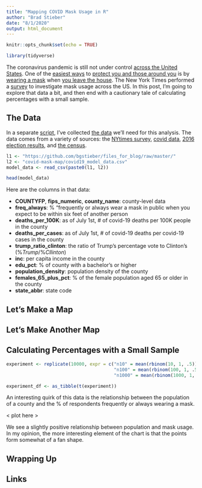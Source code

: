 ```yaml
---
title: "Mapping COVID Mask Usage in R"
author: "Brad Stieber"
date: "8/1/2020"
output: html_document
---
```


```r
knitr::opts_chunk$set(echo = TRUE)
```

```r
library(tidyverse)
```


The coronavirus pandemic is still not under control [across the United States](https://www.nytimes.com/interactive/2020/us/coronavirus-us-cases.html). One of the [easiest ways](http://files.fast.ai/papers/masks_lit_review.pdf) to [protect you and those around you](https://www.washingtonpost.com/business/2020/06/17/masks-salons-missouri/) is by [wearing a mask](http://ftp.iza.org/dp13319.pdf) when [you leave the house](https://www.healthaffairs.org/doi/10.1377/hlthaff.2020.00818). The New York Times performed a [survey](https://www.nytimes.com/interactive/2020/07/17/upshot/coronavirus-face-mask-map.html) to investigate mask usage across the US. In this post, I'm going to explore that data a bit, and then end with a cautionary tale of calculating percentages with a small sample.


## The Data

In a separate [script](https://github.com/bgstieber/files_for_blog/blob/master/covid-mask-map/getdata.R), I've collected [the data](https://github.com/bgstieber/files_for_blog/raw/master/covid-mask-map/covid19_model_data.csv) we'll need for this analysis. The data comes from a variety of sources: the [NYtimes survey](https://github.com/nytimes/covid-19-data/raw/master/mask-use/mask-use-by-county.csv), [covid data](https://usafacts.org/visualizations/coronavirus-covid-19-spread-map/), [2016 election results](https://github.com/tonmcg/US_County_Level_Election_Results_08-16/raw/master/2016_US_County_Level_Presidential_Results.csv), and [the census](https://walker-data.com/tidycensus/index.html).

```r
l1 <- "https://github.com/bgstieber/files_for_blog/raw/master/"
l2 <- "covid-mask-map/covid19_model_data.csv"
model_data <- read_csv(paste0(l1, l2))
```

```r
head(model_data)
```

Here are the columns in that data:

- __COUNTYFP__, __fips_numeric__, __county_name__: county-level data
- __freq_always__: % "frequently or always wear a mask in public when you expect to be within six feet of another person
- __deaths_per_100K__: as of July 1st, # of covid-19 deaths per 100K people in the county
- __deaths_per_cases__: as of July 1st, # of covid-19 deaths per covid-19 cases in the county
- __trump_ratio_clinton__: the ratio of Trump's percentage vote to Clinton's ($\%Trump/\%Cllinton$)
- __inc__: per capita income in the county
- __edu_pct__: % of county with a bachelor's or higher
- __population_density__: population density of the county
- __females_65_plus_pct__: % of the female population aged 65 or older in the county
- __state_abbr__: state code 



## Let's Make a Map

## Let's Make Another Map


## Calculating Percentages with a Small Sample

```r
experiment <- replicate(10000, expr = c("n10" = mean(rbinom(10, 1, .5)), 
                                        "n100" = mean(rbinom(100, 1, .5)), 
                                        "n1000" = mean(rbinom(1000, 1, .5))))

experiment_df <- as_tibble(t(experiment))
```

An interesting quirk of this data is the relationship between the population of a county and the % of respondents frequently or always wearing a mask. 

< plot here >

We see a slightly positive relationship between population and mask usage. In my opinion, the more interesting element of the chart is that the points form somewhat of a fan shape. 

## Wrapping Up


## Links